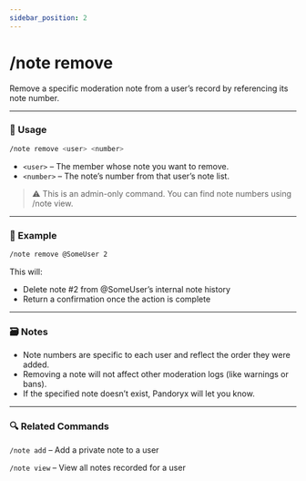 ```yaml
---
sidebar_position: 2
---
```


# /note remove

Remove a specific moderation note from a user’s record by referencing its note number.

<hr className="md-divider-gradient" />

### 💬 Usage
```bash
/note remove <user> <number>
```
- `<user>` – The member whose note you want to remove.
- `<number>` – The note’s number from that user’s note list.
> ⚠️ This is an admin-only command. You can find note numbers using /note view.

<hr className="md-divider-gradient" />

### 📌 Example
```bash
/note remove @SomeUser 2
```
This will:
- Delete note #2 from @SomeUser’s internal note history
- Return a confirmation once the action is complete

<hr className="md-divider-gradient" />

### 🗃️ Notes
- Note numbers are specific to each user and reflect the order they were added.
- Removing a note will not affect other moderation logs (like warnings or bans).
- If the specified note doesn’t exist, Pandoryx will let you know.

<hr className="md-divider-gradient" />

### 🔍 Related Commands
`/note add` – Add a private note to a user

`/note view` – View all notes recorded for a user